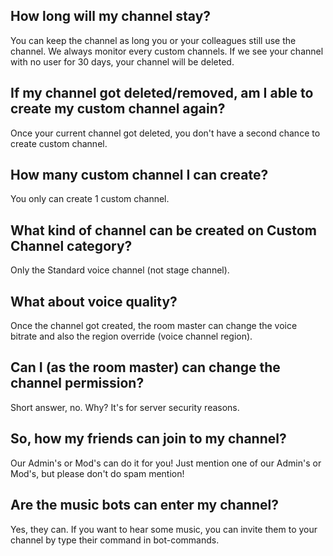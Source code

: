 ## How long will my channel stay?
You can keep the channel as long you or your colleagues still use the channel. We always monitor every custom channels. If we see your channel with no user for 30 days, your channel will be deleted.

## If my channel got deleted/removed, am I able to create my custom channel again?
Once your current channel got deleted, you don't have a second chance to create custom channel.

## How many custom channel I can create?
You only can create 1 custom channel.

## What kind of channel can be created on Custom Channel category?
Only the Standard voice channel (not stage channel).

## What about voice quality?
Once the channel got created, the room master can change the voice bitrate and also the region override (voice channel region).

## Can I (as the room master) can change the channel permission?
Short answer, no. Why? It's for server security reasons.

## So, how my friends can join to my channel?
Our Admin's or Mod's can do it for you! Just mention one of our Admin's or Mod's, but please don't do spam mention!

## Are the music bots can enter my channel?
Yes, they can. If you want to hear some music, you can invite them to your channel by type their command in bot-commands.